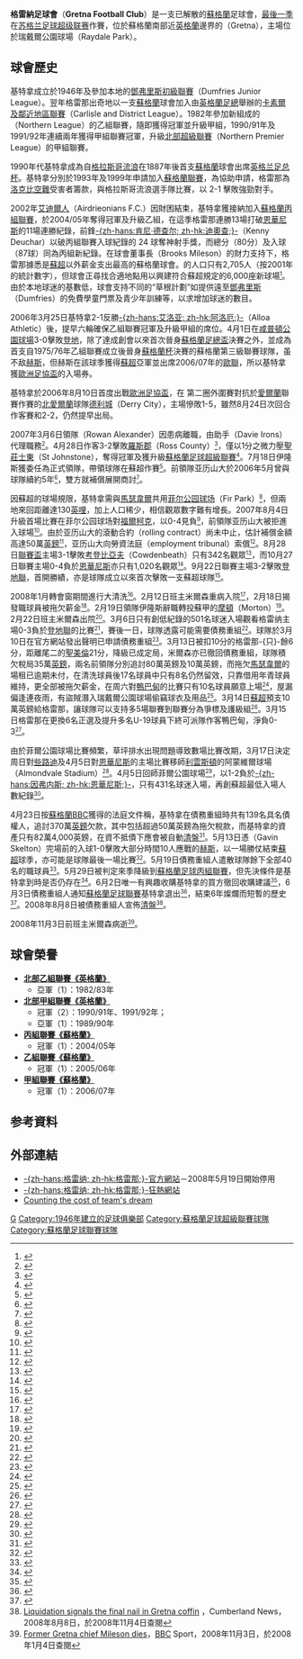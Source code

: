 {{noteTA|G1=足球
|T=zh-hans:格雷纳足球俱乐部; zh-hk:基特拿足球會;
|1=zh-hans:格雷纳足球俱乐部; zh-hk:基特拿足球會;
|2=zh-hans:格雷纳; zh-hk:格雷那;
|3=zh-hans:足球俱乐部; zh-hk:足球會;
|4=zh-hans:卡莱尔联及邻近地区联赛; zh-hk:卡素爾及鄰近地區聯賽;
|5=zh-hans:流浪者; zh-hk:格拉斯哥流浪;
|6=zh-hans:因弗内斯; zh-hk:恩華尼斯;
|7=zh-hans:邓迪; zh-hk:登地;
|8=zh-hans:哈茨; zh-hk:赫斯;
|9=zh-hans:邓迪联; zh-hk:登地聯;
|10=zh-hans:法尔科克; zh-hk:福爾柯克;
|11=zh-hans:慕頓; zh-hk:摩頓;
|12=zh-hans:圣米伦; zh-hk:聖美倫;
|13=zh-hans:凯尔特人; zh-hk:些路迪;
|14=zh-hans:利文斯顿; zh-hk:利雲斯頓;
|15=zh-hans:阿伯丁; zh-hk:鴨巴甸;
}}
{{Football club infobox |
  clubname = 格雷納<br />''Gretna''|
  image    = [[File:Gretna_FC.svg|150px]]|
  fullname = 格雷納足球會<br>Gretna Football Club|
  nickname = 黑白軍（The Black and Whites） |
  founded  = 1946年 |
  dissolved = 2008年 |
  ground   = {{tsl|en|Raydale Park|瑞戴爾公園球場}}（Raydale Park） | 
  city     = {{tsl|en|Gretna|格雷那}} |
  capacity = 6,000 人 |
  chairman =  |
  mgrtitle = 領隊 |
  manager  =  |
  league   = 已退出 |
  season   = |
  position = |
  pattern_la1=|pattern_b1=|pattern_ra1=|
  leftarm1=000000|body1=FFFFFF|rightarm1=000000|shorts1=FFFFFF|socks1=FFFFFF|
  pattern_la2=|pattern_b2=|pattern_ra2=|
  leftarm2=FFFFFF|body2=0000FF|rightarm2=FFFFFF|shorts2=0000FF|socks2=0000FF|
}}
'''格雷納足球會'''（'''Gretna Football Club'''）是一支已解散的[[蘇格蘭|蘇格蘭]]足球會，[[2007年至2008年蘇格蘭足球超級聯賽|最後一季]]在[[苏超|苏格兰足球超级联赛]]作賽，位於蘇格蘭南部近[[英格蘭|英格蘭]]邊界的{{tsl|en|Gretna|格雷那}}（Gretna），主場位於瑞戴爾公園球場（Raydale Park）。

==球會歷史==
基特拿成立於1946年及參加本地的[[Dumfries_Junior_League|鄧弗里斯初級聯賽]]（Dumfries Junior League）。翌年格雷那出奇地以一支[[蘇格蘭|蘇格蘭]]球會加入由[[英格蘭足球總會|英格蘭足總]]舉辦的[[卡素爾及鄰近地區聯賽|卡素爾及鄰近地區聯賽]]（Carlisle and District League）。1982年參加新組成的{{tsl|en|Northern League (football)||北部聯賽}}（Northern League）的乙組聯賽，隨即獲得冠軍並升級甲組，1990/91年及1991/92年連續兩年獲得甲組聯賽冠軍，升級[[英格蘭北部超級聯賽|北部超級聯賽]]（Northern Premier League）的甲組聯賽。

1990年代基特拿成為自[[流浪者足球俱乐部|格拉斯哥流浪]]在1887年後首支[[蘇格蘭|蘇格蘭]]球會出席[[英格兰足总杯|英格兰足总杯]]。基特拿分別於1993年及1999年申請加入[[蘇格蘭足球聯賽|蘇格蘭聯賽]]，為協助申請，格雷那為[[泛美航空103航班|洛克比空難]]受害者籌款，與格拉斯哥流浪選手隊比賽，以 2-1 擊敗強勁對手。

2002年[[Airdrieonians_F.C.|艾迪爾人]]（Airdrieonians F.C.）因財困結束，基特拿獲接納加入[[蘇格蘭足球丙組聯賽|蘇格蘭丙組聯賽]]，於2004/05年奪得冠軍及升級乙組，在這季格雷那連勝13場打破[[因弗内斯足球俱乐部|恩華尼斯]]的11場連勝紀錄，前鋒[[肯尼·德查尔|-{zh-hans:肯尼·德查尔; zh-hk:迪奧查;}-]]（Kenny Deuchar）以破丙組聯賽入球紀錄的 24 球奪神射手獎，而總分（80分）及入球（87球）同為丙組新紀錄。在球會董事長{{tsl|en|Brooks Mileson|布魯克斯·米爾森}}（Brooks Mileson）的財力支持下，格雷那據悉是[[蘇格蘭足球超級聯賽|蘇超]]以外薪金支出最高的蘇格蘭球會。{{tsl|en|Gretna|格雷那}}的人口只有2,705人（按2001年的統計數字），但球會正尋找合適地點用以興建符合蘇超規定的6,000座新球場<small><ref>{{Cite web |url=http://news.bbc.co.uk/2/hi/uk_news/scotland/south_of_scotland/6073658.stm |title=New Gretna ground gets approval |accessdate=2008-02-19 |archive-date=2016-03-07 |archive-url=https://web.archive.org/web/20160307080937/http://news.bbc.co.uk/2/hi/uk_news/scotland/south_of_scotland/6073658.stm |dead-url=no }}</ref></small>。由於本地球迷的基數低，球會支持不同的“草根計劃”如提供遠至[[鄧弗里斯|鄧弗里斯]]（Dumfries）的免費學童門票及青少年訓練等，以求增加球迷的數目。

2006年3月25日基特拿2-1反勝[[Alloa_Athletic|-{zh-hans:艾洛亚; zh-hk:阿洛厄;}-]]（Alloa Athletic）後，提早六輪確保乙組聯賽冠軍及升級甲組的席位。4月1日在[[咸普頓公園球場|咸普頓公園球場]]3-0擊敗[[邓迪足球俱乐部|登地]]，除了達成創會以來首次晉身[[蘇格蘭足總盃|蘇格蘭足總盃]]決賽之外，並成為首支自1975/76年乙組聯賽成立後晉身[[蘇格蘭杯|蘇格蘭杯]]決賽的蘇格蘭第三級聯賽球隊，虽不敌[[哈茨足球俱乐部|赫斯]]，但赫斯在該球季獲得[[蘇格蘭足球超級聯賽|蘇超]]亞軍並出席2006/07年的[[歐洲聯賽冠軍盃|歐聯]]，所以基特拿獲[[歐洲足協盃|歐洲足協盃]]的入場券。

基特拿於2006年8月10日首度出戰[[2006年至2007年歐洲足協盃|歐洲足協盃]]，在 第二圈外圍賽對抗於[[愛爾蘭|愛爾蘭]]聯賽作賽的[[北愛爾蘭|北愛爾蘭]]球隊[[德利城足球俱乐部|德利城]]（Derry City），主場慘敗1-5，雖然8月24日次回合作客賽和2-2，仍然提早出局。

2007年3月6日領隊{{tsl|en|Rowan Alexander|罗恩·亚历山大}}（Rowan Alexander）因患病離職，由助手{{tsl|en|Davie Irons|戴维·伊隆斯}}（Davie Irons）代理職務<small><ref>{{Cite web |url=http://news.bbc.co.uk/sport2/hi/football/teams/g/gretna/6424895.stm |title=Alexander gets time off at Gretna |accessdate=2008-02-20 |archive-date=2007-11-09 |archive-url=https://web.archive.org/web/20071109170739/http://news.bbc.co.uk/sport2/hi/football/teams/g/gretna/6424895.stm |dead-url=no }}</ref></small>。4月28日作客3-2擊敗[[罗斯郡足球俱乐部|羅斯郡]]（Ross County）<small><ref>{{Cite web |url=http://news.bbc.co.uk/sport2/hi/football/scot_div_1/6599245.stm |title=Ross County 2-3 Gretna |accessdate=2008-02-20 |archive-date=2007-09-05 |archive-url=https://web.archive.org/web/20070905211951/http://news.bbc.co.uk/sport2/hi/football/scot_div_1/6599245.stm |dead-url=no }}</ref></small>，僅以1分之微力壓[[圣庄士东足球俱乐部|聖莊士東]]（St Johnstone），奪得冠軍及獲升級[[蘇格蘭足球超級聯賽|蘇格蘭足球超級聯賽]]<small><ref>{{Cite web |url=http://news.bbc.co.uk/sport2/hi/football/teams/g/gretna/6530071.stm |title=Gretna fairytale continues |accessdate=2007-04-29 |archive-date=2007-05-10 |archive-url=https://web.archive.org/web/20070510045834/http://news.bbc.co.uk/sport2/hi/football/teams/g/gretna/6530071.stm |dead-url=no }}</ref></small>。7月18日伊隆斯獲委任為正式領隊，帶領球隊在蘇超作賽<small><ref>{{Cite web |url=http://news.bbc.co.uk/sport2/hi/football/teams/g/gretna/6903910.stm |title=Irons will lead Gretna into SPL |accessdate=2007-12-28 |archive-date=2007-08-21 |archive-url=https://web.archive.org/web/20070821213114/http://news.bbc.co.uk/sport2/hi/football/teams/g/gretna/6903910.stm |dead-url=no }}</ref></small>。前領隊亚历山大於2006年5月曾與球隊續約5年<small><ref>{{Cite web |url=http://news.bbc.co.uk/sport2/hi/football/teams/g/gretna/4758917.stm |title=Gretna boss signs five-year deal |accessdate=2008-02-20 |archive-date=2006-11-17 |archive-url=https://web.archive.org/web/20061117155441/http://news.bbc.co.uk/sport2/hi/football/teams/g/gretna/4758917.stm |dead-url=no }}</ref></small>，雙方就補償展開商討<small><ref>{{Cite web |url=http://news.bbc.co.uk/sport2/hi/football/teams/g/gretna/6753521.stm |title=No return for Alexander at Gretna |accessdate=2008-02-20 |archive-date=2007-09-15 |archive-url=https://web.archive.org/web/20070915171507/http://news.bbc.co.uk/sport2/hi/football/teams/g/gretna/6753521.stm |dead-url=no }}</ref></small>。

因蘇超的球場規限，基特拿需與[[马瑟韦尔足球俱乐部|馬瑟韋爾]]共用[[菲尔公园球场|菲尔公园球场]]（Fir Park）<small><ref>{{Cite web |url=http://news.bbc.co.uk/2/hi/uk_news/scotland/south_of_scotland/6169509.stm |title=Gretna confirm ground share plan |accessdate=2008-02-19 |archive-date=2007-09-06 |archive-url=https://web.archive.org/web/20070906162500/http://news.bbc.co.uk/2/hi/uk_news/scotland/south_of_scotland/6169509.stm |dead-url=no }}</ref></small>，但兩地來回距離達130[[英哩|英哩]]，加上人口稀少，相信觀眾數字難有增長。2007年8月4日升級首場比賽在菲尔公园球场對[[法尔科克足球俱乐部|福爾柯克]]，以0-4見負<small><ref>{{Cite web |url=http://news.bbc.co.uk/sport2/hi/football/scot_prem/6929534.stm |title=Gretna 0-4 Falkirk |accessdate=2008-02-20 |archive-date=2009-02-09 |archive-url=https://web.archive.org/web/20090209205241/http://news.bbc.co.uk/sport2/hi/football/scot_prem/6929534.stm |dead-url=no }}</ref></small>，前領隊亚历山大被拒進入球場<small><ref>{{Cite web |url=http://news.bbc.co.uk/sport2/hi/football/teams/g/gretna/6931195.stm |title=Alexander refused Fir Park access |accessdate=2008-02-20 |archive-date=2008-02-04 |archive-url=https://web.archive.org/web/20080204160103/http://news.bbc.co.uk/sport2/hi/football/teams/g/gretna/6931195.stm |dead-url=no }}</ref></small>。由於亚历山大的滾動合約（rolling contract）尚未中止，估計補償金額高達50萬[[英鎊|英鎊]]<small><ref>{{Cite web |url=http://news.bbc.co.uk/sport2/hi/football/teams/g/gretna/6933265.stm |title=Court threat in Alexander dispute |accessdate=2008-02-20 |archive-date=2008-03-13 |archive-url=https://web.archive.org/web/20080313093737/http://news.bbc.co.uk/sport2/hi/football/teams/g/gretna/6933265.stm |dead-url=no }}</ref></small>，亚历山大向勞資法庭（employment tribunal）索償<small><ref>{{Cite web |url=http://news.bbc.co.uk/sport2/hi/football/teams/g/gretna/7080726.stm |title=Alexander to fight Gretna sacking |accessdate=2008-02-20 |archive-date=2007-11-09 |archive-url=https://web.archive.org/web/20071109071518/http://news.bbc.co.uk/sport2/hi/football/teams/g/gretna/7080726.stm |dead-url=no }}</ref></small>。8月28日[[蘇格蘭聯賽盃|聯賽盃]]主場3-1擊敗[[Cowdenbeath_F.C.|考登比亞夫]]（Cowdenbeath）只有342名觀眾<small><ref>{{Cite web |url=http://news.bbc.co.uk/sport2/hi/football/scot_cups/6965490.stm |title=Gretna 3-1 Cowdenbeath |accessdate=2008-02-20 |archive-date=2016-03-08 |archive-url=https://web.archive.org/web/20160308192447/http://news.bbc.co.uk/sport2/hi/football/scot_cups/6965490.stm |dead-url=no }}</ref></small>，而10月27日聯賽主場0-4負於[[因弗内斯足球俱乐部|恩華尼斯]]亦只有1,020名觀眾<small><ref>{{Cite web |url=http://news.bbc.co.uk/sport2/hi/football/scot_prem/7062762.stm |title=Gretna 0-4 Inverness CT |accessdate=2008-02-20 |archive-date=2007-10-29 |archive-url=https://web.archive.org/web/20071029203200/http://news.bbc.co.uk/sport2/hi/football/scot_prem/7062762.stm |dead-url=no }}</ref></small>。9月22日聯賽主場3-2擊敗[[邓迪联足球俱乐部|登地聯]]，首開勝績，亦是球隊成立以來首次擊敗一支蘇超球隊<small><ref>{{Cite web |url=http://news.bbc.co.uk/sport2/hi/football/scot_prem/7005516.stm |title=Gretna 3-2 Dundee United |accessdate=2008-02-20 |archive-date=2016-02-11 |archive-url=https://web.archive.org/web/20160211150809/http://news.bbc.co.uk/sport2/hi/football/scot_prem/7005516.stm |dead-url=no }}</ref></small>。

2008年1月轉會窗期間進行大清洗<small><ref>{{Cite web |url=http://news.bbc.co.uk/sport2/hi/football/teams/g/gretna/7168133.stm |title=Gretna begin new year clear-out |accessdate=2008-01-03 |archive-date=2008-01-05 |archive-url=https://web.archive.org/web/20080105100516/http://news.bbc.co.uk/sport2/hi/football/teams/g/gretna/7168133.stm |dead-url=no }}</ref></small>。2月12日班主米爾森重病入院<small><ref>{{Cite web |url=http://news.bbc.co.uk/sport2/hi/football/teams/g/gretna/7241041.stm |title=Gretna owner Mileson in hospital |accessdate=2008-02-20 |archive-date=2008-02-20 |archive-url=https://web.archive.org/web/20080220052637/http://news.bbc.co.uk/sport2/hi/football/teams/g/gretna/7241041.stm |dead-url=no }}</ref></small>，2月18日揭發職球員被拖欠薪金<small><ref>{{Cite web |url=http://news.bbc.co.uk/sport2/hi/football/teams/g/gretna/7250672.stm |title=Gretna players hit by pay delay |accessdate=2008-02-20 |archive-date=2008-02-20 |archive-url=https://web.archive.org/web/20080220050731/http://news.bbc.co.uk/sport2/hi/football/teams/g/gretna/7250672.stm |dead-url=no }}</ref></small>。2月19日領隊伊隆斯辭職轉投蘇甲的[[格里诺克慕顿足球俱乐部|摩頓]]（Morton）<small><ref>{{Cite web |url=http://news.bbc.co.uk/sport2/hi/football/teams/g/gretna/7252368.stm |title=Irons quits Gretna for Morton job |accessdate=2008-02-20 |archive-date=2008-02-26 |archive-url=https://web.archive.org/web/20080226162325/http://news.bbc.co.uk/sport2/hi/football/teams/g/gretna/7252368.stm |dead-url=no }}</ref></small>。2月22日班主米爾森出院<small><ref>{{Cite web |url=http://news.bbc.co.uk/2/hi/uk_news/scotland/south_of_scotland/7258453.stm |title=Gretna owner gets out of hospital |accessdate=2008-03-08 |archive-date=2008-03-08 |archive-url=https://web.archive.org/web/20080308103137/http://news.bbc.co.uk/2/hi/uk_news/scotland/south_of_scotland/7258453.stm |dead-url=no }}</ref></small>。3月6日只有創低紀錄的501名球迷入場觀看格雷纳主場0-3負於[[邓迪联足球俱乐部|登地聯]]的比賽<small><ref>{{Cite web |url=http://news.bbc.co.uk/sport2/hi/football/scot_prem/7279287.stm |title=Gretna 0-3 Dundee Utd |accessdate=2008-03-08 |archive-date=2008-03-06 |archive-url=https://web.archive.org/web/20080306231218/http://news.bbc.co.uk/sport2/hi/football/scot_prem/7279287.stm |dead-url=no }}</ref></small>，賽後一日，球隊透露可能需要債務重組<small><ref>{{Cite web |url=http://news.bbc.co.uk/sport2/hi/football/teams/g/gretna/7282594.stm |title=Gretna contemplate administration |accessdate=2008-03-08 |archive-date=2008-03-07 |archive-url=https://web.archive.org/web/20080307045214/http://news.bbc.co.uk/sport2/hi/football/teams/g/gretna/7282594.stm |dead-url=no }}</ref></small>。球隊於3月10日在官方網站發出聲明已申請債務重組<small><ref>{{Cite web |url=http://www.gretnafootballclub.co.uk/news/2008/03/10/club-statement-5/ |title=Club Statement |access-date=2008-03-11 |archive-url=https://web.archive.org/web/20080314084718/http://www.gretnafootballclub.co.uk/news/2008/03/10/club-statement-5/ |archive-date=2008-03-14 |dead-url=yes }}</ref></small>。3月13日被扣10分的格雷那-{只}-餘6分，距離尾二的[[圣米伦足球俱乐部|聖美倫]]21分，降級已成定局，米爾森亦已徹回債務重組，球隊積欠稅局35萬[[英鎊|英鎊]]，兩名前領隊分別追討80萬英鎊及10萬英鎊，而拖欠[[马瑟韦尔足球俱乐部|馬瑟韋爾]]的場租已逾期未付，在清洗球員後17名球員中只有8名仍然留效，只靠借用年青球員維持，更全部被拖欠薪金，在周六對[[阿伯丁足球俱乐部|鴨巴甸]]的比賽只有10名球員願意上場<small><ref>{{Cite web |url=http://news.bbc.co.uk/sport2/hi/football/teams/g/gretna/7291519.stm |title=Gretna edging closer to closure |accessdate=2008-03-26 |archive-date=2008-03-18 |archive-url=https://web.archive.org/web/20080318233203/http://news.bbc.co.uk/sport2/hi/football/teams/g/gretna/7291519.stm |dead-url=no }}</ref></small>，屋漏偏逢連夜雨，有盜賊潛入瑞戴爾公園球場偷竊球衣及用品<small><ref>{{Cite web |url=http://news.bbc.co.uk/2/hi/uk_news/scotland/south_of_scotland/7294949.stm |title=Thieves steal troubled club's kit |accessdate=2008-03-26 |archive-date=2008-03-21 |archive-url=https://web.archive.org/web/20080321074506/http://news.bbc.co.uk/2/hi/uk_news/scotland/south_of_scotland/7294949.stm |dead-url=no }}</ref></small>。3月14日[[蘇格蘭足球超級聯賽|蘇超]]預支10萬英鎊給格雷那，讓球隊可以支持多5場聯賽到聯賽分為爭標及護級組<small><ref>{{Cite web |url=http://news.bbc.co.uk/sport2/hi/football/scot_prem/7295175.stm |title=SPL money helps Gretna continue |accessdate=2008-03-26 |archive-date=2008-03-18 |archive-url=https://web.archive.org/web/20080318060435/http://news.bbc.co.uk/sport2/hi/football/scot_prem/7295175.stm |dead-url=no }}</ref></small>。3月15日格雷那在更換6名正選及提升多名U-19球員下終可派隊作客鴨巴甸，淨負0-3<small><ref>{{Cite web |url=http://news.bbc.co.uk/sport2/hi/football/scot_prem/7296104.stm |title=Aberdeen 3-0 Gretna |accessdate=2008-03-26 |archive-date=2008-03-19 |archive-url=https://web.archive.org/web/20080319004650/http://news.bbc.co.uk/sport2/hi/football/scot_prem/7296104.stm |dead-url=no }}</ref></small>。

由於菲爾公園球場比賽頻繁，草坪排水出現問題導致數場比賽改期，3月17日決定周日對[[凯尔特人足球俱乐部|些路迪]]及4月5日對[[因弗内斯足球俱乐部|恩華尼斯]]的主場比賽移師[[利文斯顿足球俱乐部|利雲斯頓]]的阿蒙維爾球場（Almondvale Stadium）<small><ref>{{Cite web |url=http://news.bbc.co.uk/sport2/hi/football/teams/m/motherwell/7298496.stm |title=Gretna games move to Livingston |accessdate=2008-03-26 |archive-date=2008-03-19 |archive-url=https://web.archive.org/web/20080319004715/http://news.bbc.co.uk/sport2/hi/football/teams/m/motherwell/7298496.stm |dead-url=no }}</ref></small>。4月5日回師菲爾公園球場<small><ref>{{Cite web |url=http://news.bbc.co.uk/sport2/hi/football/teams/g/gretna/7324437.stm |title=Gretna return 'home' to Fir Park |accessdate=2008-04-06 |archive-date=2008-04-06 |archive-url=https://web.archive.org/web/20080406060721/http://news.bbc.co.uk/sport2/hi/football/teams/g/gretna/7324437.stm |dead-url=no }}</ref></small>，以1-2負於[[因弗内斯足球俱乐部|-{zh-hans:因弗内斯; zh-hk:恩華尼斯;}-]]，只有431名球迷入場，再創蘇超最低入場人數紀錄<small><ref>{{Cite web |url=http://news.bbc.co.uk/sport2/hi/football/scot_prem/7328019.stm |title=Gretna 1-2 Inverness CT |accessdate=2008-04-06 |archive-date=2008-04-06 |archive-url=https://web.archive.org/web/20080406041611/http://news.bbc.co.uk/sport2/hi/football/scot_prem/7328019.stm |dead-url=no }}</ref></small>。

4月23日按[[BBC|蘇格蘭BBC]]獲得的法庭文件稱，基特拿在債務重組時共有139名具名債權人，追討370萬[[英鎊|英鎊]]欠款，其中包括超過50萬英鎊為拖欠稅款，而基特拿的資產只有82萬4,000英鎊，在資不抵債下應會被自動[[清盤|清盤]]<small><ref>{{Cite web |url=http://news.bbc.co.uk/2/hi/uk_news/scotland/south_of_scotland/7361405.stm |title=Gretna FC debt level almost £4m |accessdate=2008-05-01 |archive-date=2008-04-26 |archive-url=https://web.archive.org/web/20080426224331/http://news.bbc.co.uk/2/hi/uk_news/scotland/south_of_scotland/7361405.stm |dead-url=no }}</ref></small>。5月13日憑{{tsl|en|Gavin Skelton|加文·斯克尔顿}}（Gavin Skelton）完場前的入球1-0擊敗大部分時間10人應戰的[[哈茨足球俱乐部|赫斯]]，以一場勝仗結束[[蘇格蘭足球超級聯賽|蘇超]]球季，亦可能是球隊最後一場比賽<small><ref>{{Cite web |url=http://news.bbc.co.uk/sport2/hi/football/scot_prem/7397752.stm |title=Gretna 1-0 Hearts |accessdate=2008-05-14 |archive-date=2008-05-15 |archive-url=https://web.archive.org/web/20080515072757/http://news.bbc.co.uk/sport2/hi/football/scot_prem/7397752.stm |dead-url=no }}</ref></small>。5月19日債務重組人遣散球隊餘下全部40名的職球員<small><ref>{{Cite web |url=http://news.bbc.co.uk/sport2/hi/football/teams/g/gretna/7408191.stm |title=Gretna lay off remaining 40 staff |accessdate=2008-05-22 |archive-date=2016-01-09 |archive-url=https://web.archive.org/web/20160109054827/http://news.bbc.co.uk/sport2/hi/football/teams/g/gretna/7408191.stm |dead-url=no }}</ref></small>。5月29日被判定來季降級到[[蘇格蘭足球丙組聯賽|蘇格蘭足球丙組聯賽]]，但先決條件是基特拿到時是否仍存在<small><ref>{{Cite web |url=http://news.bbc.co.uk/sport2/hi/football/teams/g/gretna/7426281.stm |title=Gretna demoted to Division Three |accessdate=2008-06-10 |archive-date=2008-07-24 |archive-url=https://web.archive.org/web/20080724192119/http://news.bbc.co.uk/sport2/hi/football/teams/g/gretna/7426281.stm |dead-url=no }}</ref></small>。6月2日唯一有興趣收購基特拿的買方徹回收購建議<small><ref>{{Cite web |url=http://news.bbc.co.uk/2/hi/uk_news/scotland/south_of_scotland/7430745.stm |title=Gretna 'no longer in existence' |accessdate=2008-06-10 |archive-date=2008-06-24 |archive-url=https://web.archive.org/web/20080624144505/http://news.bbc.co.uk/2/hi/uk_news/scotland/south_of_scotland/7430745.stm |dead-url=no }}</ref></small>，6月3日債務重組人通知[[蘇格蘭足球聯賽|蘇格蘭足球聯賽]]基特拿退出<small><ref>{{Cite web |url=http://news.bbc.co.uk/sport2/hi/football/teams/g/gretna/7433470.stm |title=Gretna relinquish league status |accessdate=2008-06-10 |archive-date=2008-09-25 |archive-url=https://web.archive.org/web/20080925074606/http://news.bbc.co.uk/sport1/hi/football/teams/g/gretna/7433470.stm |dead-url=no }}</ref></small>，結束6年燦爛而短暫的歷史<small><ref>{{Cite web |url=http://news.bbc.co.uk/sport2/hi/football/teams/g/gretna/7406153.stm |title=The lights go off at Gretna |accessdate=2008-06-10 |archive-date=2009-01-20 |archive-url=https://web.archive.org/web/20090120135221/http://news.bbc.co.uk/sport2/hi/football/teams/g/gretna/7406153.stm |dead-url=no }}</ref></small>。2008年8月8日被債務重組人宣佈[[清盤|清盤]]<small><ref>[http://www.cumberland-news.co.uk/1.218555 {{en}} Liquidation signals the final nail in Gretna coffin] {{webarchive|url=https://web.archive.org/web/20090314001628/http://www.cumberland-news.co.uk/1.218555 |date=2009-03-14 }}，Cumberland News，2008年8月8日，於2008年11月4日查閱</ref></small>。 

2008年11月3日前班主米爾森病逝<small><ref>[http://news.bbc.co.uk/sport2/hi/football/7707081.stm {{Wayback|url=http://news.bbc.co.uk/sport2/hi/football/7707081.stm |date=20081104005234 }} {{Wayback|url=http://news.bbc.co.uk/sport2/hi/football/7707081.stm |date=20081104005234 }} {{en}} Former Gretna chief Mileson dies]，[[BBC|BBC]] Sport，2008年11月3日，於2008年1月4日查閱</ref></small>。

==球會榮譽==
* '''[[Northern_League_Division_Two|北部乙組聯賽《英格蘭》]]'''
** 亞軍（1）：1982/83年
* '''[[Northern_League_Division_One|北部甲組聯賽《英格蘭》]]'''
** 冠軍（2）：1990/91年、1991/92年；
** 亞軍（1）：1989/90年
* '''[[蘇格蘭足球丙組聯賽|丙組聯賽《蘇格蘭》]]'''
**冠軍（1）：2004/05年
* '''[[蘇格蘭足球乙組聯賽|乙組聯賽《蘇格蘭》]]'''
** 冠軍（1）：2005/06年
* '''[[蘇格蘭足球甲組聯賽|甲組聯賽《蘇格蘭》]]'''
** 冠軍（1）：2006/07年

<!--
===離隊球員（2008）===
{| width=95%
|- bgcolor=04064E
!width=5%|<font color="white">編號
!width=5%|<font color="white">國籍
!!width=20%|<font color="white">球員名字
!width=5%|<font color="white">位置
!width=10%|<font color="white">出生日期
!width=10%|<font color="white">加盟年份
!width=15%|<font color="white">加盟球會
!width=10%|<font color="white">身價
|- bgcolor=#D0E7FF
|align=center|'''39'''
|align=center|{{flagicon|England}}
|[[Ben_Wilkinson|本·威尔金森]]（Ben Wilkinson）
|align=center|中場
|align=center|1987.04.25 
|align=center|2008
|[[赫尔城足球俱乐部|-{zh-hans:赫尔城; zh-hk:侯城;}-]]
|[http://news.bbc.co.uk/sport2/hi/football/teams/g/gretna/7217529.stm 借用期滿]
|- bgcolor=#D0E7FF
|align=center|'''19'''
|align=center|{{flagicon|Scotland}}
|[[Fraser_McLaren|弗拉塞·麦克拉伦]]（Fraser McLaren）
|align=center|前鋒
|align=center|1988.09.26
|align=center|2007
|<!-[[Ayr_United_F.C.|艾爾聯]]->'''基特拿'''-> --
|<!-無透露->[http://news.bbc.co.uk/sport2/hi/football/teams/g/gretna/7408191.stm 裁員解約]
|- bgcolor=#D0E7FF
|align=center|'''24'''
|align=center|{{flagicon|Scotland}}
|[[Greg_Fleming|格雷格·弗莱明]]（Greg Fleming）
|align=center|門將
|align=center|1986.09.27
|align=center|2005
|<!-[[利文斯顿足球俱乐部|利雲斯頓]]->'''基特拿'''->[[奥特汉姆足球俱乐部|-{zh-hans:奥特汉姆; zh-hk:奧咸;}-]]
|<!-自由轉會->[http://news.bbc.co.uk/sport2/hi/football/teams/o/oldham_athletic/7393838.stm 自由轉會]
|- bgcolor=#D0E7FF
|align=center|'''2'''
|align=center|{{flagicon|Scotland}}
|[[Craig_Barr|克莱格·巴尔]]（Craig Barr）
|align=center|後衛
|align=center|1987.03.29
|align=center|2006
|<!-青年軍->'''基特拿'''-> --
|[http://news.bbc.co.uk/sport2/hi/football/teams/g/gretna/7408191.stm 裁員解約]
|- bgcolor=#D0E7FF
|align=center|'''36'''
|align=center|{{flagicon|England}}
|[[Danny_Hall|丹尼·荷尔]]（Danny Hall）
|align=center|後衛
|align=center|1983.11.14
|align=center|[http://news.bbc.co.uk/sport2/hi/football/teams/g/gretna/7180313.stm 2008]
|<!-[[奥特汉姆足球俱乐部|奧咸]]->[[谢斯伯利足球俱乐部|梳士貝利]]->'''基特拿'''->[[切斯特菲尔德足球俱乐部|-{zh-hans:切斯特非尔德;zh-hk:車士打菲特}-]]
|<!-自由轉會->自由轉會->[http://news.bbc.co.uk/sport2/hi/football/teams/g/gretna/7408191.stm 裁員解約]
|- bgcolor=#D0E7FF
|align=center|'''11'''
|align=center|{{flagicon|England}}
|[[Gavin_Skelton|加文·斯克尔顿]]（Gavin Skelton）
|align=center|中場
|align=center|1981.03.27
|align=center|2002
|<!-[[Workington_A.F.C.|沃金頓]]->'''基特拿'''->[[基马诺克足球俱乐部|-{zh-hans:基马诺克; zh-hk:基爾馬諾克;}-]]
|<!-無透露->[http://news.bbc.co.uk/sport2/hi/football/teams/g/gretna/7408191.stm 裁員解約]
|- bgcolor=#D0E7FF
|align=center|'''12'''
|align=center|{{flagicon|Ireland}}
|[[Brendan_McGill|布伦丹·麦克吉尔]]（Brendan McGill）
|align=center|中場
|align=center|1981.05.22
|align=center|2006
|<!-[[卡莱尔联足球俱乐部|卡素爾]]->'''基特拿'''-> --
|<!-無透露->[http://news.bbc.co.uk/sport2/hi/football/teams/g/gretna/7408191.stm 裁員解約]
|- bgcolor=#D0E7FF
|align=center|'''17'''
|align=center|{{flagicon|England}}
|[[Steven_Hogg|斯蒂芬·霍格]]（Steven Hogg）
|align=center|中場
|align=center|1985.10.01
|align=center|2007
|<!-[[谢斯伯利足球俱乐部|梳士貝利]]->'''基特拿'''->[[巴尼特足球俱乐部|-{zh-hans:巴尼特;zh-hk:班列特}-]]
|<!-無透露->[http://news.bbc.co.uk/sport2/hi/football/teams/g/gretna/7408191.stm 裁員解約]
|- bgcolor=#D0E7FF
|align=center|'''20'''
|align=center|{{flagicon|England}}
|[[Nicky_Deverdics|尼基·德维迪茨]]（Nicky Deverdics）
|align=center|中場
|align=center|1987.11.24
|align=center|2007
|<!-[[Bedlington_Terriers_F.C.|贝林登梗]]->'''基特拿'''->[[巴尼特足球俱乐部|-{zh-hans:巴尼特;zh-hk:班列特}-]]
|[http://news.bbc.co.uk/sport2/hi/football/teams/g/gretna/7408191.stm 裁員解約]
|- bgcolor=#D0E7FF
|align=center|'''26'''
|align=center|{{flagicon|England}}
|[[Paul_Murray_(footballer)|保罗·穆雷]]（Paul Murray）《隊長》
|align=center|中場
|align=center|1976.08.31
|align=center|2007
|<!-[[SC_Beira-Mar|比亚玛]]->[[卡莱尔联足球俱乐部|卡素爾]]->'''基特拿'''->[[谢斯伯利足球俱乐部|-{zh-hans:谢斯伯利; zh-hk:梳士貝利;}-]]
|<!-自由轉會->自由轉會->[http://news.bbc.co.uk/sport2/hi/football/teams/g/gretna/7408191.stm 裁員解約]
|- bgcolor=#D0E7FF
|align=center|'''27'''
|align=center|{{flagicon|England}}
|[[Abdul_Osman|阿卜杜尔·奥斯曼]]（Abdul Osman）
|align=center|中場
|align=center|1987.02.27
|align=center|2007
|<!-[[Maidenhead_United_F.C.|麥登赫德]]->'''基特拿'''->[[北安普顿足球俱乐部|-{zh-hans:北安普顿; zh-hk:諾咸頓;}-]]
|<!-自由轉會->[http://news.bbc.co.uk/sport2/hi/football/teams/g/gretna/7408191.stm 裁員解約]
|- bgcolor=#D0E7FF
|align=center|'''41'''
|align=center|{{flagicon|England}}
|[[Rhys_Meynell|赖斯·梅尼尔]]（Rhys Meynell）
|align=center|後衛
|align=center|1988.08.17
|align=center|2008
|[[巴恩斯利足球俱乐部|-{zh-hans:巴恩斯利; zh-hk:班士利;}-]]
|[http://news.bbc.co.uk/sport2/hi/football/teams/g/gretna/7221031.stm 借用期滿]
|- bgcolor=#D0E7FF
|align=center|'''7'''
|align=center|{{flagicon|England}}
|[[Ryan_Baldacchino|瑞恩·巴尔达西诺]]（Ryan Baldacchino）
|align=center|中場
|align=center|1981.01.13
|align=center|2003
|<!-[[卡莱尔联足球俱乐部|卡素爾]]->'''基特拿'''->{{tsl|en|Altona Magic||阿東那}} 
|<!-自由轉會->[http://news.bbc.co.uk/sport2/hi/football/teams/g/gretna/7376172.stm 自由轉會]
|- bgcolor=#D0E7FF
|align=center|'''22'''
|align=center|{{flagicon|Scotland}}
|[[Michael_Tait|迈克尔·塔特]]（Michael Tait）
|align=center|後衛
|align=center|1988.06.24
|align=center|2007
|<!-'''基特拿'''-> -- 
|[http://news.bbc.co.uk/sport2/hi/football/teams/g/gretna/7312756.stm 裁員解約]
|- bgcolor=#D0E7FF
|align=center|'''18'''
|align=center|{{flagicon|Australia}}
|[[Erik_Paartalu|埃里克·帕塔卢]]（Erik Paartalu）
|align=center|中場
|align=center|1986.05.03
|align=center|2007
|<!-[[Parramatta_Eagles|巴拉瑪打鷹]]->'''基特拿'''-> -- 
|[http://news.bbc.co.uk/sport2/hi/football/teams/g/gretna/7312756.stm 裁員解約]
|- bgcolor=#D0E7FF
|align=center|'''25'''
|align=center|{{flagicon|Scotland}}
|[[David_Mathieson|戴维·马蒂森]]（David Mathieson）
|align=center|門將
|align=center|1978.01.18
|align=center|2001
|<!-[[Queen_of_the_South_F.C.|南部皇后]]->'''基特拿'''-> -- 
|<!-自由轉會->[http://news.bbc.co.uk/sport2/hi/football/teams/g/gretna/7312756.stm 裁員解約]
|- bgcolor=#D0E7FF
|align=center|'''35'''
|align=center|{{flagicon|Nigeria}}
|[[Henry_Makinwa|亨利·马克瓦]]（Henry Makinwa）
|align=center|前鋒
|align=center|1977.11.06
|align=center|[http://news.bbc.co.uk/sport2/hi/football/teams/g/gretna/7085469.stm 2007]
|<!-[[天津康师傅足球俱乐部|天津泰达]]->'''基特拿'''-> -- 
|<!-自由轉會->[http://news.bbc.co.uk/sport2/hi/football/teams/g/gretna/7312756.stm 裁員解約]
|- bgcolor=#D0E7FF
|align=center|'''30'''
|align=center|{{flagicon|France}}
|[[Mickael_Buscher|米歇尔·布谢]]（Mickael Buscher）
|align=center|前鋒
|align=center|1987.01.11
|align=center|[http://news.bbc.co.uk/sport2/hi/football/teams/g/gretna/6965597.stm 2007]
|<!-[[尼斯足球俱樂部|-{zh-hans:奈斯; zh-hk:尼斯;}-]]->'''基特拿'''-> -- 
|[http://news.bbc.co.uk/sport2/hi/football/teams/g/gretna/7312756.stm 裁員解約]
|- bgcolor=#D0E7FF
|align=center|'''29'''
|align=center|{{flagicon|France}}
|[[Aurelien_Collin|奥雷里安·科林]]（Aurélien Collin）
|align=center|後衛
|align=center|1986.03.08
|align=center|[http://news.bbc.co.uk/sport2/hi/football/teams/g/gretna/6937599.stm 2007]
|<!-[[皇家馬略卡|馬略卡]]->'''基特拿'''-> -- 
|[http://news.bbc.co.uk/sport2/hi/football/teams/g/gretna/7312756.stm 裁員解約]
|- bgcolor=#D0E7FF
|align=center|'''21'''
|align=center|{{flagicon|Scotland}}
|[[Chris_Innes|克里斯·因斯]]（Chris Innes）
|align=center|後衛
|align=center|1976.07.13
|align=center|2005
|<!-[[邓迪联足球俱乐部|登地聯]]->'''基特拿'''->[[利文斯顿足球俱乐部|-{zh-hans:利文斯顿; zh-hk:利雲斯頓;}-]]
|<!-自由轉會->[http://news.bbc.co.uk/sport2/hi/football/teams/g/gretna/7312756.stm 裁員解約]
|- bgcolor=#D0E7FF
|align=center|'''28'''
|align=center|{{flagicon|Uruguay}}
|[[Fabian_Yantorno|法比安·扬托诺]]（Fabian Yantorno）
|align=center|前鋒
|align=center|1982.09.04
|align=center|2007
|<!-[[Miramar_Misiones|米雷瑪爾]]->'''基特拿'''->[[基马诺克足球俱乐部|-{zh-hans:基马诺克;zh-hk:基爾馬諾克}-]]
|<!-無透露->[http://news.bbc.co.uk/sport2/hi/football/teams/g/gretna/7312516.stm 提早解約]
|- bgcolor=#D0E7FF
|align=center|'''1'''
|align=center|{{flagicon|Scotland}}
|[[Colin_Scott|科林·斯科特]]（Colin Scott）
|align=center|門將
|align=center|1970.05.19
|align=center|[http://www.gretnafootballclub.co.uk/news/2007/09/15/keeper-signs 2007]
|<!-[[Queen_of_the_South_F.C.|南部皇后]]->'''基特拿'''-> --
|<!-自由轉會->[http://news.bbc.co.uk/sport2/hi/football/teams/g/gretna/7168133.stm 提早解約] 
|- bgcolor=#D0E7FF
|align=center|'''3'''
|align=center|{{flagicon|England}}
|[[Daniel_Grainger|丹尼尔·格兰格]]（Daniel Grainger）
|align=center|後衛
|align=center|1986.10.15
|align=center|2002
|<!-'''基特拿'''->[[邓迪联足球俱乐部|-{zh-hans:邓迪联; zh-hk:登地聯;}-]]
|[http://news.bbc.co.uk/sport2/hi/football/teams/d/dundee_utd/7168193.stm 無透露]
|- bgcolor=#D0E7FF
|align=center|'''4'''
|align=center|{{flagicon|England}}
|[[David_Cowan_(footballer)|戴维·科万]]（David Cowan）
|align=center|後衛
|align=center|1982.03.05
|align=center|2007
|<!-[[Ross_County_F.C.|羅斯郡]]->'''基特拿'''-> --
|<!-無透露->[http://news.bbc.co.uk/sport2/hi/football/teams/g/gretna/7168133.stm 提早解約] 
|- bgcolor=#D0E7FF
|align=center|'''5'''
|align=center|{{flagicon|Scotland}}
|[[Martin_Canning|马丁·坎宁]]（Martin Canning）
|align=center|後衛
|align=center|1981.12.03
|align=center|2006
|<!-[[Ross_County_F.C.|羅斯郡]]->'''基特拿'''->[[基马诺克足球俱乐部|-{zh-hans:基马诺克;zh-hk:基爾馬諾克}-]]
|<!-6 萬鎊->[http://news.bbc.co.uk/sport2/hi/football/teams/g/gretna/7220388.stm 提早解約]
|- bgcolor=#D0E7FF
|align=center|'''8'''
|align=center|{{flagicon|Scotland}}
|[[James_Grady|詹姆斯·格拉迪]]（James Grady）
|align=center|前鋒
|align=center|1971.03.14
|align=center|2005
|<!-[[邓迪联足球俱乐部|登地聯]]->'''基特拿'''->[[咸美顿学院足球俱乐部|咸美顿]]
|<!-自由轉會->[http://news.bbc.co.uk/sport2/hi/football/teams/g/gretna/7220388.stm 自由轉會]
|- bgcolor=#D0E7FF
|align=center|'''9'''
|align=center|{{flagicon|Scotland}}
|[[Colin_McMenamin|科林·麦克梅纳明]]（Colin McMenamin）
|align=center|前鋒
|align=center|1981.02.12
|align=center|2006
|<!-[[谢斯伯利足球俱乐部|梳士貝利]]->'''基特拿'''->[[邓迪足球俱乐部|-{zh-cn:邓迪; zh-hk:登地;}-]]
|<!-自由轉會->[http://news.bbc.co.uk/sport2/hi/football/teams/d/dundee/7203921.stm 無透露]
|- bgcolor=#D0E7FF
|align=center|'''10'''
|align=center|{{flagicon|Scotland}}
|[[David_Graham_(Gretna_footballer)|戴维·格拉汉姆]]（David Graham）
|align=center|前鋒
|align=center|1983.06.01
|align=center|2005
|<!-[[Stranraer_F.C.|斯特蘭瑞爾]]->'''基特拿'''->[[咸美顿学院足球俱乐部|咸美顿]] 
|<!-7.5 萬鎊->[http://news.bbc.co.uk/sport2/hi/football/teams/g/gretna/7168133.stm 自由轉會] 
|- bgcolor=#D0E7FF
|align=center|'''14'''
|align=center|{{flagicon|Scotland}}
|[[肯尼·德查尔|-{zh-hans:肯尼·德查尔; zh-hk:迪奧查;}-]]（Kenny Deuchar）
|align=center|前鋒
|align=center|1980.08.06
|align=center|2004
|<!-[[East_Fife_F.C.|東法夫]]->'''基特拿'''->[[皇家鹽湖城|皇家鹽湖城]]
|<!-自由轉會->[http://news.bbc.co.uk/sport2/hi/football/teams/g/gretna/7266475.stm 不詳]
|- bgcolor=#D0E7FF
|align=center|'''15'''
|align=center|{{flagicon|Scotland}}
|[[Allan_Jenkins_(footballer)|阿兰·简金斯]]（Allan Jenkins）
|align=center|中場
|align=center|1981.10.07
|align=center|2006
|<!-[[Stranraer_F.C.|斯特蘭瑞爾]]->'''基特拿'''->[[格里诺克慕顿足球俱乐部|-{zh-hans:慕頓; zh-hk:摩頓;}-]]
|<!-無透露->[http://news.bbc.co.uk/sport2/hi/football/teams/g/gretna/7220388.stm 無透露]
|- bgcolor=#D0E7FF
|align=center|'''16'''
|align=center|{{flagicon|Scotland}}
|[[Ryan_McGuffie|瑞恩·麦克古菲]]（Ryan McGuffie）
|align=center|後衛
|align=center|1980.07.22
|align=center|2002
|<!-[[纽卡斯尔联足球俱乐部|紐卡素]]->'''基特拿'''->[[格里诺克慕顿足球俱乐部|-{zh-hans:慕頓; zh-hk:摩頓;}-]] 
|<!-自由轉會->[http://news.bbc.co.uk/sport2/hi/football/teams/g/gretna/7168133.stm 自由轉會] 
|- bgcolor=#D0E7FF
|align=center|'''33'''
|align=center|{{flagicon|England}}
|[[Tony_Caig|托尼·佳格]]（Tony Caig）
|align=center|門將
|align=center|1974.04.11
|align=center|[http://www.gretnafootballclub.co.uk/news/2007/10/05/caig-completes-move/ 2007]
|<!-[[Vancouver_Whitecaps_(USL)|溫哥華白帽]]->'''基特拿'''->[[Houston_Dynamo|侯斯頓戴拿模]]
|<!-無透露->[http://news.bbc.co.uk/sport2/hi/football/teams/g/gretna/7217529.stm 自由轉會]
|}
-->

==参考資料==
{{Reflist}}

==外部連結==
*[https://web.archive.org/web/20060513215112/http://www.gretnafootballclub.co.uk/ -{zh-hans:格雷纳; zh-hk:格雷那;}-官方網站]－2008年5月19日開始停用
*[http://www.gretna-mad.co.uk/news/loadfeat.asp?CID=ED15 -{zh-hans:格雷纳; zh-hk:格雷那;}-狂熱網站] {{Wayback|url=http://www.gretna-mad.co.uk/news/loadfeat.asp?CID=ED15 |date=20050829205100 }}
*[http://news.bbc.co.uk/2/hi/uk_news/scotland/south_of_scotland/7318399.stm Counting the cost of team's dream] {{Wayback|url=http://news.bbc.co.uk/2/hi/uk_news/scotland/south_of_scotland/7318399.stm |date=20160307135602 }}

[[Category:苏格兰足球俱乐部|G]]
[[Category:1946年建立的足球俱樂部|Category:1946年建立的足球俱樂部]]
[[Category:蘇格蘭足球超級聯賽球隊|Category:蘇格蘭足球超級聯賽球隊]]
[[Category:蘇格蘭足球聯賽球隊|Category:蘇格蘭足球聯賽球隊]]